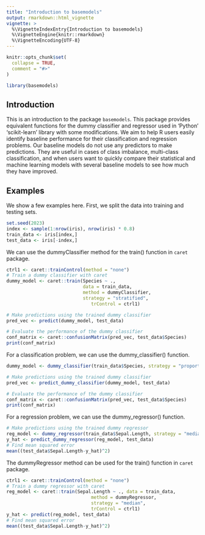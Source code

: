 ---
title: "Introduction to basemodels"
output: rmarkdown::html_vignette
vignette: >
  %\VignetteIndexEntry{Introduction to basemodels}
  %\VignetteEngine{knitr::rmarkdown}
  %\VignetteEncoding{UTF-8}
---

```{r, include = FALSE}
knitr::opts_chunk$set(
  collapse = TRUE,
  comment = "#>"
)
```

```{r setup}
library(basemodels)
```

## Introduction

This is an introduction to the package `basemodels`. This package provides equivalent functions for the dummy classifier and regressor used in 'Python' 'scikit-learn' library with some modifications. We aim to help R users easily identify baseline performance for their classification and regression problems. Our baseline models do not use any predictors to make predictions. They are useful in cases of class imbalance, multi-class classification, and when users want to quickly compare their statistical and machine learning models with several baseline models to see how much they have improved. 

## Examples

We show a few examples here. First, we split the data into training and testing sets.

```{r}
set.seed(2023)
index <- sample(1:nrow(iris), nrow(iris) * 0.8)
train_data <- iris[index,]
test_data <- iris[-index,]
```

We can use the dummyClassifier method for the train() function in `caret` package. 

```{r}
ctrl1 <- caret::trainControl(method = "none")
# Train a dummy classifier with caret
dummy_model <- caret::train(Species ~ ., 
                            data = train_data,
                            method = dummyClassifier,
                            strategy = "stratified",
                               trControl = ctrl1)

# Make predictions using the trained dummy classifier
pred_vec <- predict(dummy_model, test_data)

# Evaluate the performance of the dummy classifier
conf_matrix <- caret::confusionMatrix(pred_vec, test_data$Species)
print(conf_matrix)
```

For a classification problem, we can use the dummy_classifier() function. 

```{r}
dummy_model <- dummy_classifier(train_data$Species, strategy = "proportional", random_state = 2024)

# Make predictions using the trained dummy classifier
pred_vec <- predict_dummy_classifier(dummy_model, test_data)

# Evaluate the performance of the dummy classifier
conf_matrix <- caret::confusionMatrix(pred_vec, test_data$Species)
print(conf_matrix)
```

For a regression problem, we can use the dummy_regressor() function. 

```{r}
# Make predictions using the trained dummy regressor
reg_model <- dummy_regressor(train_data$Sepal.Length, strategy = "median")
y_hat <- predict_dummy_regressor(reg_model, test_data)
# Find mean squared error
mean((test_data$Sepal.Length-y_hat)^2)
```

The dummyRegressor method can be used for the train() function in `caret` package. 

```{r}
ctrl1 <- caret::trainControl(method = "none")
# Train a dummy regressor with caret
reg_model <- caret::train(Sepal.Length ~ ., data = train_data,
                               method = dummyRegressor,
                               strategy = "median",
                               trControl = ctrl1)
y_hat <- predict(reg_model, test_data)
# Find mean squared error
mean((test_data$Sepal.Length-y_hat)^2)
```

